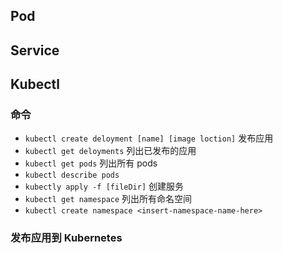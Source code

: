 ## Pod

## Service

## Kubectl

### 命令

- `kubectl create deloyment [name] [image loction]` 发布应用
- `kubectl get deloyments` 列出已发布的应用
- `kubectl get pods` 列出所有 pods
- `kubectl describe pods`
- `kubectly apply -f [fileDir]` 创建服务
- `kubectl get namespace` 列出所有命名空间
- `kubectl create namespace <insert-namespace-name-here>`

### 发布应用到 Kubernetes
